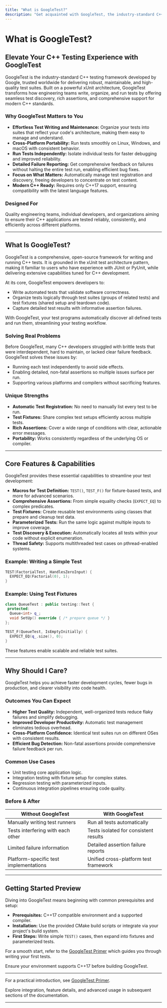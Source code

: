 ```yaml
---
title: "What is GoogleTest?"
description: "Get acquainted with GoogleTest, the industry-standard C++ testing framework from Google, renowned for its powerful xUnit-based architecture, seamless test discovery, and support for modern C++. This page summarizes product goals, core benefits, and the business value it brings to quality engineering teams."
---
```


# What is GoogleTest?

## Elevate Your C++ Testing Experience with GoogleTest

GoogleTest is the industry-standard C++ testing framework developed by Google, trusted worldwide for delivering robust, maintainable, and high-quality test suites. Built on a powerful xUnit architecture, GoogleTest transforms how engineering teams write, organize, and run tests by offering seamless test discovery, rich assertions, and comprehensive support for modern C++ standards.

### Why GoogleTest Matters to You

- **Effortless Test Writing and Maintenance:** Organize your tests into suites that reflect your code's architecture, making them easy to manage and understand.
- **Cross-Platform Portability:** Run tests smoothly on Linux, Windows, and macOS with consistent behavior.
- **Run Tests Independently:** Isolate individual tests for faster debugging and improved reliability.
- **Detailed Failure Reporting:** Get comprehensive feedback on failures without halting the entire test run, enabling efficient bug fixes.
- **Focus on What Matters:** Automatically manage test registration and discovery, freeing developers to concentrate on test content.
- **Modern C++ Ready:** Requires only C++17 support, ensuring compatibility with the latest language features.

### Designed For
Quality engineering teams, individual developers, and organizations aiming to ensure their C++ applications are tested reliably, consistently, and efficiently across different platforms.

---

## What Is GoogleTest?

GoogleTest is a comprehensive, open-source framework for writing and running C++ tests. It is grounded in the xUnit test architecture pattern, making it familiar to users who have experience with JUnit or PyUnit, while delivering extensive capabilities tuned for C++ development.

At its core, GoogleTest empowers developers to:

- Write automated tests that validate software correctness.
- Organize tests logically through test suites (groups of related tests) and test fixtures (shared setup and teardown code).
- Capture detailed test results with informative assertion failures.

With GoogleTest, your test programs automatically discover all defined tests and run them, streamlining your testing workflow.

### Solving Real Problems

Before GoogleTest, many C++ developers struggled with brittle tests that were interdependent, hard to maintain, or lacked clear failure feedback. GoogleTest solves these issues by:

- Running each test independently to avoid side effects.
- Enabling detailed, non-fatal assertions so multiple issues surface per run.
- Supporting various platforms and compilers without sacrificing features.

### Unique Strengths

- **Automatic Test Registration:** No need to manually list every test to be run.
- **Test Fixtures:** Share complex test setups efficiently across multiple tests.
- **Rich Assertions:** Cover a wide range of conditions with clear, actionable error messages.
- **Portability:** Works consistently regardless of the underlying OS or compiler.

---

## Core Features & Capabilities

GoogleTest provides these essential capabilities to streamline your test development:

- **Macros for Test Definition:** `TEST()`, `TEST_F()` for fixture-based tests, and more for advanced scenarios.
- **Comprehensive Assertions:** From simple equality checks (`EXPECT_EQ`) to complex predicates.
- **Test Fixtures:** Create reusable test environments using classes that prepare and cleanup test data.
- **Parameterized Tests:** Run the same logic against multiple inputs to improve coverage.
- **Test Discovery & Execution:** Automatically locates all tests within your code without explicit enumeration.
- **Thread Safety:** Supports multithreaded test cases on pthread-enabled systems.

### Example: Writing a Simple Test

```cpp
TEST(FactorialTest, HandlesZeroInput) {
  EXPECT_EQ(Factorial(0), 1);
}
```

### Example: Using Test Fixtures

```cpp
class QueueTest : public testing::Test {
 protected:
  Queue<int> q_;
  void SetUp() override { /* prepare queue */ }
};

TEST_F(QueueTest, IsEmptyInitially) {
  EXPECT_EQ(q_.size(), 0);
}
```

These features enable scalable and reliable test suites.

---

## Why Should I Care?

GoogleTest helps you achieve faster development cycles, fewer bugs in production, and clearer visibility into code health.

### Outcomes You Can Expect

- **Higher Test Quality:** Independent, well-organized tests reduce flaky failures and simplify debugging.
- **Improved Developer Productivity:** Automatic test management eliminates tedious overhead.
- **Cross-Platform Confidence:** Identical test suites run on different OSes with consistent results.
- **Efficient Bug Detection:** Non-fatal assertions provide comprehensive failure feedback per run.

### Common Use Cases

- Unit testing core application logic.
- Integration testing with fixture setup for complex states.
- Regression testing with parameterized inputs.
- Continuous integration pipelines ensuring code quality.

### Before & After

| Without GoogleTest                         | With GoogleTest                           |
|------------------------------------------|-----------------------------------------|
| Manually writing test runners             | Run all tests automatically              |
| Tests interfering with each other         | Tests isolated for consistent results    |
| Limited failure information                | Detailed assertion failure reports       |
| Platform-specific test implementations    | Unified cross-platform test framework    |

---

## Getting Started Preview

Diving into GoogleTest means beginning with common prerequisites and setup:

- **Prerequisites:** C++17 compatible environment and a supported compiler.
- **Installation:** Use the provided CMake build scripts or integrate via your project's build system.
- **First Steps:** Write simple `TEST()` cases, then expand into fixtures and parameterized tests.

For a smooth start, refer to the [GoogleTest Primer](primer.md) which guides you through writing your first tests.

<Check>
Ensure your environment supports C++17 before building GoogleTest.
</Check>


---

For a practical introduction, see [GoogleTest Primer](primer.md).

Explore integration, feature details, and advanced usage in subsequent sections of the documentation.

---